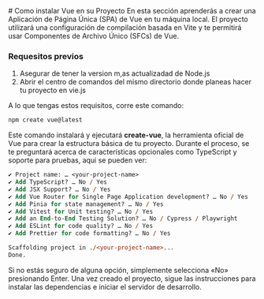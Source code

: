 

<PageView>
# Como instalar Vue en su Proyecto
En esta sección aprenderás a crear una Aplicación de Página Única (SPA) de Vue en tu máquina local. El proyecto utilizará una configuración de compilación basada en Vite y te permitirá usar Componentes de Archivo Único (SFCs) de Vue.

### Requesitos previos
1. Asegurar de tener la version m,as actualizadad de Node.js
2. Abrir el centro de comandos del mismo directorio donde planeas hacer tu proyecto en vie.js

A lo que tengas estos requisitos, corre este comando:

```ps
npm create vue@latest
```

Este comando instalará y ejecutará **create-vue**, la herramienta oficial de Vue para crear la estructura básica de tu proyecto. Durante el proceso, se te preguntará acerca de características opcionales como TypeScript y soporte para pruebas, aqui se pueden ver:

```ps
✔ Project name: … <your-project-name>
✔ Add TypeScript? … No / Yes
✔ Add JSX Support? … No / Yes
✔ Add Vue Router for Single Page Application development? … No / Yes
✔ Add Pinia for state management? … No / Yes
✔ Add Vitest for Unit testing? … No / Yes
✔ Add an End-to-End Testing Solution? … No / Cypress / Playwright
✔ Add ESLint for code quality? … No / Yes
✔ Add Prettier for code formatting? … No / Yes

Scaffolding project in ./<your-project-name>...
Done.
```
Si no estás seguro de alguna opción, simplemente selecciona «No» presionando Enter. Una vez creado el proyecto, sigue las instrucciones para instalar las dependencias e iniciar el servidor de desarrollo.

</PageView>